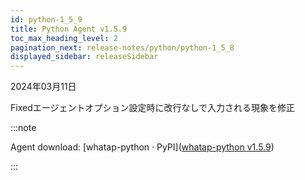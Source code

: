 ```yaml
---
id: python-1_5_9
title: Python Agent v1.5.9
toc_max_heading_level: 2
pagination_next: release-notes/python/python-1_5_8
displayed_sidebar: releaseSidebar
---
```


2024年03月11日

<Status>Fixed</Status>エージェントオプション設定時に改行なしで入力される現象を修正

:::note

Agent download: [whatap-python · PyPI]([whatap-python v1.5.9](https://pypi.org/project/whatap-python/1.5.9/))

:::
